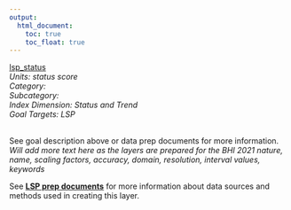 ```yaml
---
output:
  html_document:
    toc: true
    toc_float: true
---
```


[lsp_status](https://github.com/OHI-Baltic/bhi-prep/blob/master/layers/lsp_status_bhi2019.csv)\
*Units: status score*\
*Category:*\
*Subcategory:*\
*Index Dimension: Status and Trend*\
*Goal Targets: LSP*\
<br>

See goal description above or data prep documents for more information.\
*Will add more text here as the layers are prepared for the BHI 2021*
*nature, name, scaling factors, accuracy, domain, resolution, interval values, keywords*

See [**LSP prep documents**](https://github.com/OHI-Baltic/bhi-prep/blob/master/prep/LSP/v2021/lsp_prep.md) for more information about data sources and methods used in creating this layer.

<br>

